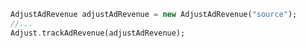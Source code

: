 ```dart
AdjustAdRevenue adjustAdRevenue = new AdjustAdRevenue("source");
//...
Adjust.trackAdRevenue(adjustAdRevenue);
```
